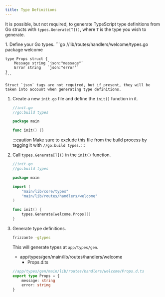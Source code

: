 ```yaml
---
title: Type Definitions
---
```



It is possible, but not required, to generate TypeScript type definitions from Go structs with `types.Generate[T]()`, where `T` is the type you wish to generate.


<Steps>
1. Define your Go types.
    ```go
    //lib/routes/handlers/welcome/types.go
    package welcome

    type Props struct {
        Message string `json:"message"`
        Error string   `json:"error"`
    }
    ```
    
    Struct `json` tags are not required, but if present, they will be taken into account when generating type definitions.

1. Create a new `init.go` file and define the `init()` function in it.
    ```go
    //init.go
    //go:build types

    package main

    func init() {}
    ```

    :::caution
    Make sure to exclude this file from the build process by tagging it with `//go:build types`.
    :::
1. Call `types.Generate[T]()` in the `init()` function.
    ```go
    //init.go
    //go:build types

    package main

    import (
        "main/lib/core/types"
        "main/lib/routes/handlers/welcome"
    )

    func init() {
        types.Generate[welcome.Props]()
    }
    ```
1. Generate type definitions.
    ```sh
    frizzante -gtypes
    ```
    This will generate types at `app/types/gen`.
    <FileTree>
    - app/types/gen/main/lib/routes/handlers/welcome
        - Props.d.ts
    </FileTree>

    ```ts
    //app/types/gen/main/lib/routes/handlers/welcome/Props.d.ts
    export type Props = {
        message: string
        error: string
    }
    ```
</Steps>
